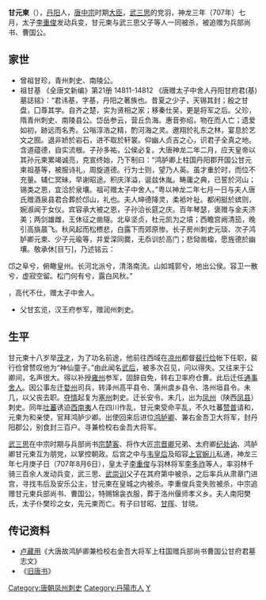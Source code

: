 '''甘元柬'''（{{bd|？||707年|8月6日}}），[[丹阳|丹阳]]人，[[唐中宗|唐中宗]]时期[[大臣|大臣]]，[[武三思|武三思]]的党羽，神龙三年（707年）七月，太子[[李重俊|李重俊]]发动兵变，甘元柬与武三思父子等人一同被杀，被追赠为兵部尚书、曹国公。

==家世==
* 曾祖甘珍，青州刺史、南陵公。
* 祖甘基<ref> 《全唐文新编》第21册  14811-14812 《唐赠太子中舍人丹阳甘府君(基)墓誌铭》：“君讳基，字基，丹阳之著族也。昔夏之少子，天锡其封；殷之甘盘，囗尊其学。自齐之楚，实为贤相之家；移秦仕吴，更是将军之后。父珍，隋青州刺史、南陵县公。岱岳参云，营丘负海。惠音弥绍，物在而人亡；遗爱如初，跡远而名秀。公嗡淳浩之精，酌河海之灵。邀翔於礼东之林，宴息於艺文之囿。退非娇於岩石，进不取於轩裳。仰幽人贞吉之心，识君子全真之地。含道蕴德，自实流根。子孙多祐，公侯必复。大唐神龙二年二月，应天皇帝以其孙元柬累竭诚亮，克宣终始，乃下制曰：“鸿胪卿上柱国丹阳郡开国公甘元柬祖基等，被服诗礼，周旋道德。行为士则，望乃人英。虽才重於时，而位不充量。辅仁冥昧，早谢昭途。积庆洋溢，诞兹休胤。畴庸之典，已誓於河山；锡类之恩，宜洽於泉壤。祖可赠太子中舍人。”粤以神龙二年七月一日与夫人唐氏赠酒泉县君合葬於邙山，礼也。夫人坤德降灵，柔袛叶祉。都闲挺於嫔则，婉淑闻于女仪。宾容承大被之恩，子孙洽长筵之庆。百年琴瑟，褒赠与金夫济美；两剑雄雌，王休征之凿隧。北阜坚贞，杜元凯为之墳；西瞻宫阙清笳，晚引高旐晨飞。秋风起而松槚悲，白露下而郊原惨。长子房州刺史元琰、次子鸿胪卿元柬、少子元瑜等，并爱深同爨，无忝训於高门；悲恸凿楹，愿旌德於幽壤。敬承休[目丂]，乃述铭云：
邙之阜兮，俯瞰皇州。长河北派兮，清洛南流。山如城郭兮，地出公侯。容卫一散兮，虚寂空留。松门何有兮，露白风秋。”</ref>，高代不仕，赠太子中舍人。
* 父甘玄览，汉王府参军，赠润州刺史。

==生平==
甘元柬十八岁举[[茂才|茂才]]，为了功名前途，他前往西域在[[凉州|凉州]]都督[[裴行俭|裴行俭]]帐下任职，裴行俭曾赞叹他为“神仙童子。”由此闻名[[武后|武后]]，被多次召见，问以得失。又往来于公卿间，名声很大。得以补授[[雍州|雍州]]参军，固辞自免，转右卫率府仓曹。此后迁任[[通事舍人|通事舍人]]。因公事左迁[[婺州|婺州]]司兵，转泽州高平县令、蒲州虞乡县令、洛州垣县令。未几，以父丧去职。[[夺情|夺情]]起复为[[塞州|塞州]]刺史。迁长安令。未几，出为[[凤州|凤州]]（陕西[[凤县|凤县]]）刺史。同年[[吐蕃|吐蕃]]诱迫[[西南夷|西南夷]]人在四川作乱，甘元柬受命平乱，不久吐蕃[[赞普|赞普]]请和，元柬为和亲使，官拜鸿胪少卿。出使回来后进位[[鸿胪卿|鸿胪卿]]、兼右金吾卫大将军，封丹阳郡公，别食封三百户。寻兼检校右金吾大将军。

[[武三思|武三思]]在中宗时期与兵部尚书[[宗楚客|宗楚客]]、将作大匠[[宗晋卿|宗晋卿]]兄弟、太府卿[[纪处讷|纪处讷]]、鸿胪卿甘元柬互为朋党，以掌控朝政。后宫之中与[[韦皇后|韦皇后]]及昭容[[上官婉儿|上官婉儿]]私通，神龙三年七月庚子日（707年8月6日），皇太子[[李重俊|李重俊]]与羽林将军[[李多祚|李多祚]]等人，率羽林千骑三百余人发动兵变，武三思、[[武崇训|武崇训]]父子在其府第中被杀，之后率兵从肃章门进宫，寻找韦后及安乐公主，甘元柬在皇城之内被杀。李重俊兵变失败被杀，中宗追赠甘元柬兵部尚书、曹国公，特赐锦衾衣服，葬于洛州偃师孝义乡。夫人南阳樊氏，太子仆樊珍之女，先元柬而亡。有子曰甘昭、[[甘晖|甘晖]]、甘晓。

== 传记资料 ==
{{reflist}}
*[[卢藏用|卢藏用]]《大唐故鸿胪卿兼检校右金吾大将军上柱国赠兵部尚书曹国公甘府君墓志文》
*《[[旧唐书|旧唐书]]》 

{{DEFAULTSORT:L}}
[[Category:唐朝凤州刺史|Category:唐朝凤州刺史]]
[[Category:丹陽市人|Category:丹陽市人]]
[[Category:甘姓|Y]]